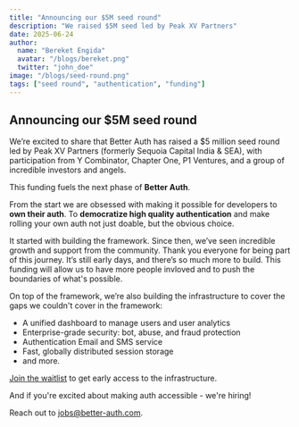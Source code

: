 ```yaml
---
title: "Announcing our $5M seed round"
description: "We raised $5M seed led by Peak XV Partners"
date: 2025-06-24
author:
  name: "Bereket Engida"
  avatar: "/blogs/bereket.png"
  twitter: "john_doe"
image: "/blogs/seed-round.png"
tags: ["seed round", "authentication", "funding"]
---
```


## Announcing our $5M seed round

We’re excited to share that Better Auth has raised a $5 million seed round led by Peak XV Partners (formerly Sequoia Capital India & SEA), with participation from Y Combinator, Chapter One, P1 Ventures, and a group of incredible investors and angels.

This funding fuels the next phase of **Better Auth**.

From the start we are obsessed with making it possible for developers to **own their auth**. To **democratize high quality authentication** and make rolling your own auth not just doable, but the obvious choice.

It started with building the framework. Since then, we’ve seen incredible growth and support from the community. Thank you everyone for being part of this journey. It’s still early days, and there’s so much more to build. This funding will allow us to have more people invloved and to push the boundaries of what's possible.

On top of the framework, we’re also building the infrastructure to cover the gaps we couldn't cover in the framework:

* A unified dashboard to manage users and user analytics
* Enterprise-grade security: bot, abuse, and fraud protection
* Authentication Email and SMS service
* Fast, globally distributed session storage
* and more.

[Join the waitlist](https://better-auth.build) to get early access to the infrastructure.

And if you're excited about making auth accessible - we're hiring!

Reach out to [jobs@better-auth.com](mailto:jobs@better-auth.com).